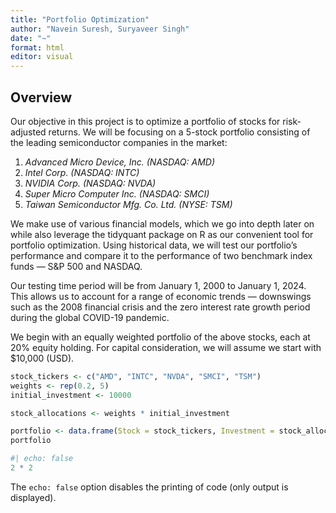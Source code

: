 ```yaml
---
title: "Portfolio Optimization"
author: "Navein Suresh, Suryaveer Singh"
date: "~"
format: html
editor: visual
---
```


## Overview

Our objective in this project is to optimize a portfolio of stocks for risk-adjusted returns. We will be focusing on a 5-stock portfolio consisting of the leading semiconductor companies in the market:

1.  *Advanced Micro Device, Inc. (NASDAQ: AMD)*
2.  *Intel Corp. (NASDAQ: INTC)*
3.  *NVIDIA Corp. (NASDAQ: NVDA)*
4.  *Super Micro Computer Inc. (NASDAQ: SMCI)*
5.  *Taiwan Semiconductor Mfg. Co. Ltd. (NYSE: TSM)*

We make use of various financial models, which we go into depth later on while also leverage the tidyquant package on R as our convenient tool for portfolio optimization. Using historical data, we will test our portfolio’s performance and compare it to the performance of two benchmark index funds — S&P 500 and NASDAQ.

Our testing time period will be from January 1, 2000 to January 1, 2024. This allows us to account for a range of economic trends — downswings such as the 2008 financial crisis and the zero interest rate growth period during the global COVID-19 pandemic.

We begin with an equally weighted portfolio of the above stocks, each at 20% equity holding. For capital consideration, we will assume we start with \$10,000 (USD).

```r
stock_tickers <- c("AMD", "INTC", "NVDA", "SMCI", "TSM")
weights <- rep(0.2, 5)
initial_investment <- 10000

stock_allocations <- weights * initial_investment

portfolio <- data.frame(Stock = stock_tickers, Investment = stock_allocations)
portfolio
```

```r
#| echo: false
2 * 2
```

The `echo: false` option disables the printing of code (only output is displayed).
